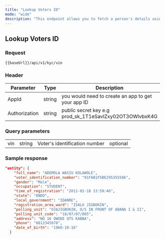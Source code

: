 ```yaml
---
title: "Lookup Voters ID"
mode: "wide"
description: "This endpoint allows you to fetch a person's details using the Voter's Identification Number of the Individual."
---
```


## Lookup Voters ID


### Request

```text [GET]
{{baseUrl}}/api/v1/kyc/vin
```

### Header

| Parameter | Type | Description |
| --- | --- | --- |
| AppId | string | you would need to create an app to get your app ID |
| Authorization | string | public secret key e.g prod\_sk\_1T1eSavlZxy02OT3OWlvbxK4G |

### Query parameters

<table id="table"><tbody><tr><td>vin</td><td>string</td><td>Voter's identification number</td><td>optional</td></tr></tbody></table>

### Sample response

```json [200]
"entity": {
    "full_name": "ADEMOLA WASIU KOLAWOLE",
    "voter_identification_number": "91F6B1F5BE295355586",
    "gender": "Male",
    "occupation": "STUDENT",
    "time_of_registration": "2011-02-18 13:59:46",
    "state": "ONDO",
    "local_government": "IDANRE",
    "registration_area_ward": "ISALU JIGBOKIN",
    "polling_unit": "OJAJIGBOKIN, O/S IN FRONT OF ABANA I & II",
    "polling_unit_code": "18/07/07/005",
    "address": "NO 16 OWODE QTS KABBA",
    "phone": "0812345678",
    "date_of_birth": "1960-10-16"
  }
```

